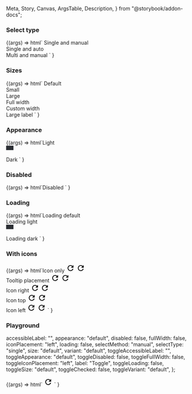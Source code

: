   Meta,
  Story,
  Canvas,
  ArgsTable,
  Description,
} from "@storybook/addon-docs";

<Meta
  title="Web Components/Toggle Button Group"
  component="Toggle Button Group"
/>

<Description markdown={readme} />

### Select type

<Canvas>
  <Story name="Select type">
    {(args) =>
      html`
        <span>Single and manual</span>
        <ic-toggle-button-group
          select-type="single"
          accessible-label="Single and manual select toggle group"
        >
          <ic-toggle-button label="First toggle"></ic-toggle-button>
          <ic-toggle-button label="Second toggle"></ic-toggle-button>
          <ic-toggle-button label="Third toggle"></ic-toggle-button>
        </ic-toggle-button-group>
        <br />
        <span>Single and auto</span>
        <ic-toggle-button-group
          select-method="auto"
          accessible-label="Single and auto select toggle group"
        >
          <ic-toggle-button label="First toggle"></ic-toggle-button>
          <ic-toggle-button label="Second toggle"></ic-toggle-button>
          <ic-toggle-button label="Third toggle"></ic-toggle-button>
        </ic-toggle-button-group>
        <br />
        <span>Multi and manual</span>
        <ic-toggle-button-group
          select-type="multi"
          accessible-label="Multi and manual select toggle group"
        >
          <ic-toggle-button label="First toggle"></ic-toggle-button>
          <ic-toggle-button label="Second toggle"></ic-toggle-button>
          <ic-toggle-button label="Third toggle"></ic-toggle-button>
        </ic-toggle-button-group>
      `
    }
  </Story>
</Canvas>

### Sizes

<Canvas>
  <Story name="Sizes">
    {(args) =>
      html`
        <span>Default</span>
        <ic-toggle-button-group label="Label for single and manual" accessible-label="Single and manual select toggle group">
        <ic-toggle-button label="First toggle"></ic-toggle-button>
        <ic-toggle-button label="Second toggle"></ic-toggle-button>
        <ic-toggle-button label="Third toggle"></ic-toggle-button>
        </ic-toggle-button-group>
        <br />
        <span>Small</span>
        <ic-toggle-button-group size="small" accessible-label="Single and manual select toggle group"
        >
        <ic-toggle-button label="First toggle" size="small"></ic-toggle-button>
        <ic-toggle-button label="Second toggle" size="small"></ic-toggle-button>
        <ic-toggle-button label="Third toggle" size="small"></ic-toggle-button>
        </ic-toggle-button-group>
        <br />
        <span>Large</span>
        <ic-toggle-button-group size="large" accessible-label="Single and manual select toggle group"
        >
        <ic-toggle-button label="First toggle" size="large"></ic-toggle-button>
        <ic-toggle-button label="Second toggle" size="large"></ic-toggle-button>
        <ic-toggle-button label="Third toggle" size="large"></ic-toggle-button>
        </ic-toggle-button-group>
        <br />
        <span>Full width</span>
        <ic-toggle-button-group
          full-width="true" accessible-label="Single and manual select toggle group"
        >
        <ic-toggle-button label="First toggle" full-width="true"></ic-toggle-button>
        <ic-toggle-button label="Second toggle" full-width="true"></ic-toggle-button>
        <ic-toggle-button label="Third toggle" full-width="true"></ic-toggle-button>
        </ic-toggle-button-group>
        <br />
        <span>Custom width</span>
        <ic-toggle-button-group
         style="width: 75%;" label="Label for single and manual" accessible-label="Single and manual select toggle group"
        >
        <ic-toggle-button label="First toggle" class="expand-toggle-group-child"></ic-toggle-button>
        <ic-toggle-button label="Second toggle"></ic-toggle-button>
        <ic-toggle-button label="Third toggle"></ic-toggle-button>
        </ic-toggle-button-group>
        <br />
        <span>Large label</span>
        <ic-toggle-button-group style="width: 40%;" accessible-label="Single and manual select toggle group"
        >
          <ic-toggle-button label="Toggle"></ic-toggle-button>
          <ic-toggle-button label="Toggle with a very very long label"></ic-toggle-button>
        </ic-toggle-button-group>
      `
    }

  </Story>
</Canvas>

### Appearance

<Canvas>
  <Story name="Appearance">
    {(args) =>
      html`<span>Light</span>
        <div
          style="background-color:#2c2f34; padding:6px 10px; width:fit-content"
        >
          <ic-toggle-button-group
            appearance="light"
            accessible-label="Single and manual select toggle group"
          >
            <ic-toggle-button
              label="First toggle"
              appearance="light"
            ></ic-toggle-button>
            <ic-toggle-button
              label="Second toggle"
              appearance="light"
            ></ic-toggle-button>
            <ic-toggle-button
              label="Third toggle"
              appearance="light"
            ></ic-toggle-button>
          </ic-toggle-button-group>
        </div>
        <br />
        <span>Dark</span>
        <ic-toggle-button-group
          appearance="dark"
          accessible-label="Single and manual select toggle group"
        >
          <ic-toggle-button
            label="First toggle"
            appearance="dark"
          ></ic-toggle-button>
          <ic-toggle-button
            label="Second toggle"
            appearance="dark"
          ></ic-toggle-button>
          <ic-toggle-button
            label="Third toggle"
            appearance="dark"
          ></ic-toggle-button>
        </ic-toggle-button-group> `
    }
  </Story>
</Canvas>

### Disabled

<Canvas>
  <Story name="Disabled">
    {(args) =>
      html`<span>Disabled</span>
        <ic-toggle-button-group
          disabled="true"
          accessible-label="Single and manual select toggle group"
        >
          <ic-toggle-button
            label="First toggle"
            disabled="true"
          ></ic-toggle-button>
          <ic-toggle-button
            label="Second toggle"
            disabled="true"
          ></ic-toggle-button>
          <ic-toggle-button
            label="Third toggle"
            disabled="true"
          ></ic-toggle-button>
        </ic-toggle-button-group>`
    }
  </Story>
</Canvas>

### Loading

<Canvas>
  <Story name="Loading">
    {(args) =>
      html`<span>Loading default</span>
        <ic-toggle-button-group
          loading="true"
          accessible-label="Single and manual select toggle group"
        >
          <ic-toggle-button
            label="First toggle"
            loading="true"
          ></ic-toggle-button>
          <ic-toggle-button
            label="Second toggle"
            loading="true"
          ></ic-toggle-button>
          <ic-toggle-button
            label="Third toggle"
            loading="true"
          ></ic-toggle-button>
        </ic-toggle-button-group>
        <br />
        <span>Loading light</span>
        <div
          style="background-color:#2c2f34; padding:6px 10px; width:fit-content"
        >
          <ic-toggle-button-group
            loading="true"
            appearance="light"
            accessible-label="Single and manual select toggle group"
          >
            <ic-toggle-button
              label="First toggle"
              loading="true"
              appearance="light"
            ></ic-toggle-button>
            <ic-toggle-button
              label="Second toggle"
              loading="true"
              appearance="light"
            ></ic-toggle-button>
            <ic-toggle-button
              label="Third toggle"
              loading="true"
              appearance="light"
            ></ic-toggle-button>
          </ic-toggle-button-group>
        </div>
        <br />
        <span>Loading dark</span>
        <ic-toggle-button-group
          loading="true"
          appearance="dark"
          accessible-label="Single and manual select toggle group"
        >
          <ic-toggle-button
            label="First toggle"
            loading="true"
            appearance="dark"
          ></ic-toggle-button>
          <ic-toggle-button
            label="Second toggle"
            loading="true"
            appearance="dark"
          ></ic-toggle-button>
          <ic-toggle-button
            label="Third toggle"
            loading="true"
            appearance="dark"
          ></ic-toggle-button>
        </ic-toggle-button-group> `
    }
  </Story>
</Canvas>

### With icons

<Canvas>
  <Story name="With icons">
    {(args) =>
      html`<span>Icon only</span>
        <ic-toggle-button-group
          variant="icon"
          accessible-label="A group of buttons"
        >
          <ic-toggle-button variant="icon" accessible-label="refresh">
            <svg
              xmlns="http://www.w3.org/2000/svg"
              height="24px"
              viewBox="0 0 24 24"
              width="24px"
              fill="#000000"
            >
              <path d="M0 0h24v24H0V0z" fill="none" />
              <path
                d="M17.65 6.35C16.2 4.9 14.21 4 12 4c-4.42 0-7.99 3.58-7.99 8s3.57 8 7.99 8c3.73 0 6.84-2.55 7.73-6h-2.08c-.82 2.33-3.04 4-5.65 4-3.31 0-6-2.69-6-6s2.69-6 6-6c1.66 0 3.14.69 4.22 1.78L13 11h7V4l-2.35 2.35z"
              />
            </svg>
          </ic-toggle-button>
          <ic-toggle-button variant="icon" accessible-label="refresh">
            <svg
              xmlns="http://www.w3.org/2000/svg"
              height="24px"
              viewBox="0 0 24 24"
              width="24px"
              fill="#000000"
            >
              <path d="M0 0h24v24H0V0z" fill="none" />
              <path
                d="M17.65 6.35C16.2 4.9 14.21 4 12 4c-4.42 0-7.99 3.58-7.99 8s3.57 8 7.99 8c3.73 0 6.84-2.55 7.73-6h-2.08c-.82 2.33-3.04 4-5.65 4-3.31 0-6-2.69-6-6s2.69-6 6-6c1.66 0 3.14.69 4.22 1.78L13 11h7V4l-2.35 2.35z"
              />
            </svg>
          </ic-toggle-button>
        </ic-toggle-button-group>
        <br />
        <span>Tooltip placement</span>
        <ic-toggle-button-group
          variant="icon"
          accessible-label="A group of buttons"
          tooltip-placement="right"
        >
          <ic-toggle-button variant="icon" accessible-label="refresh">
            <svg
              xmlns="http://www.w3.org/2000/svg"
              height="24px"
              viewBox="0 0 24 24"
              width="24px"
              fill="#000000"
            >
              <path d="M0 0h24v24H0V0z" fill="none" />
              <path
                d="M17.65 6.35C16.2 4.9 14.21 4 12 4c-4.42 0-7.99 3.58-7.99 8s3.57 8 7.99 8c3.73 0 6.84-2.55 7.73-6h-2.08c-.82 2.33-3.04 4-5.65 4-3.31 0-6-2.69-6-6s2.69-6 6-6c1.66 0 3.14.69 4.22 1.78L13 11h7V4l-2.35 2.35z"
              />
            </svg>
          </ic-toggle-button>
          <ic-toggle-button variant="icon" accessible-label="refresh">
            <svg
              xmlns="http://www.w3.org/2000/svg"
              height="24px"
              viewBox="0 0 24 24"
              width="24px"
              fill="#000000"
            >
              <path d="M0 0h24v24H0V0z" fill="none" />
              <path
                d="M17.65 6.35C16.2 4.9 14.21 4 12 4c-4.42 0-7.99 3.58-7.99 8s3.57 8 7.99 8c3.73 0 6.84-2.55 7.73-6h-2.08c-.82 2.33-3.04 4-5.65 4-3.31 0-6-2.69-6-6s2.69-6 6-6c1.66 0 3.14.69 4.22 1.78L13 11h7V4l-2.35 2.35z"
              />
            </svg>
          </ic-toggle-button>
        </ic-toggle-button-group>
        <br />
        <span>Icon right</span>
        <ic-toggle-button-group
          icon-placement="right"
          accessible-label="Single and manual select toggle group"
        >
          <ic-toggle-button label="Toggle">
            <svg
              slot="icon"
              xmlns="http://www.w3.org/2000/svg"
              height="24px"
              viewBox="0 0 24 24"
              width="24px"
              fill="#000000"
            >
              <path d="M0 0h24v24H0V0z" fill="none" />
              <path
                d="M17.65 6.35C16.2 4.9 14.21 4 12 4c-4.42 0-7.99 3.58-7.99 8s3.57 8 7.99 8c3.73 0 6.84-2.55 7.73-6h-2.08c-.82 2.33-3.04 4-5.65 4-3.31 0-6-2.69-6-6s2.69-6 6-6c1.66 0 3.14.69 4.22 1.78L13 11h7V4l-2.35 2.35z"
              />
            </svg>
          </ic-toggle-button>
          <ic-toggle-button label="Toggle">
            <svg
              slot="icon"
              xmlns="http://www.w3.org/2000/svg"
              height="24px"
              viewBox="0 0 24 24"
              width="24px"
              fill="#000000"
            >
              <path d="M0 0h24v24H0V0z" fill="none" />
              <path
                d="M17.65 6.35C16.2 4.9 14.21 4 12 4c-4.42 0-7.99 3.58-7.99 8s3.57 8 7.99 8c3.73 0 6.84-2.55 7.73-6h-2.08c-.82 2.33-3.04 4-5.65 4-3.31 0-6-2.69-6-6s2.69-6 6-6c1.66 0 3.14.69 4.22 1.78L13 11h7V4l-2.35 2.35z"
              />
            </svg>
          </ic-toggle-button>
        </ic-toggle-button-group>
        <br />
        <span>Icon top</span>
        <ic-toggle-button-group
          icon-placement="top"
          accessible-label="Single and manual select toggle group"
        >
          <ic-toggle-button label="Toggle">
            <svg
              slot="icon"
              xmlns="http://www.w3.org/2000/svg"
              height="24px"
              viewBox="0 0 24 24"
              width="24px"
              fill="#000000"
            >
              <path d="M0 0h24v24H0V0z" fill="none" />
              <path
                d="M17.65 6.35C16.2 4.9 14.21 4 12 4c-4.42 0-7.99 3.58-7.99 8s3.57 8 7.99 8c3.73 0 6.84-2.55 7.73-6h-2.08c-.82 2.33-3.04 4-5.65 4-3.31 0-6-2.69-6-6s2.69-6 6-6c1.66 0 3.14.69 4.22 1.78L13 11h7V4l-2.35 2.35z"
              />
            </svg>
          </ic-toggle-button>
          <ic-toggle-button label="Toggle">
            <svg
              slot="icon"
              xmlns="http://www.w3.org/2000/svg"
              height="24px"
              viewBox="0 0 24 24"
              width="24px"
              fill="#000000"
            >
              <path d="M0 0h24v24H0V0z" fill="none" />
              <path
                d="M17.65 6.35C16.2 4.9 14.21 4 12 4c-4.42 0-7.99 3.58-7.99 8s3.57 8 7.99 8c3.73 0 6.84-2.55 7.73-6h-2.08c-.82 2.33-3.04 4-5.65 4-3.31 0-6-2.69-6-6s2.69-6 6-6c1.66 0 3.14.69 4.22 1.78L13 11h7V4l-2.35 2.35z"
              />
            </svg>
          </ic-toggle-button>
        </ic-toggle-button-group>
        <br />
        <span>Icon left</span>
        <ic-toggle-button-group
          icon-placement="left"
          accessible-label="Single and manual select toggle group"
        >
          <ic-toggle-button label="Toggle">
            <svg
              slot="icon"
              xmlns="http://www.w3.org/2000/svg"
              height="24px"
              viewBox="0 0 24 24"
              width="24px"
              fill="#000000"
            >
              <path d="M0 0h24v24H0V0z" fill="none" />
              <path
                d="M17.65 6.35C16.2 4.9 14.21 4 12 4c-4.42 0-7.99 3.58-7.99 8s3.57 8 7.99 8c3.73 0 6.84-2.55 7.73-6h-2.08c-.82 2.33-3.04 4-5.65 4-3.31 0-6-2.69-6-6s2.69-6 6-6c1.66 0 3.14.69 4.22 1.78L13 11h7V4l-2.35 2.35z"
              />
            </svg>
          </ic-toggle-button>
          <ic-toggle-button label="Toggle">
            <svg
              slot="icon"
              xmlns="http://www.w3.org/2000/svg"
              height="24px"
              viewBox="0 0 24 24"
              width="24px"
              fill="#000000"
            >
              <path d="M0 0h24v24H0V0z" fill="none" />
              <path
                d="M17.65 6.35C16.2 4.9 14.21 4 12 4c-4.42 0-7.99 3.58-7.99 8s3.57 8 7.99 8c3.73 0 6.84-2.55 7.73-6h-2.08c-.82 2.33-3.04 4-5.65 4-3.31 0-6-2.69-6-6s2.69-6 6-6c1.66 0 3.14.69 4.22 1.78L13 11h7V4l-2.35 2.35z"
              />
            </svg>
          </ic-toggle-button>
        </ic-toggle-button-group> `
    }
  </Story>
</Canvas>

### Playground

  accessibleLabel: "",
  appearance: "default",
  disabled: false,
  fullWidth: false,
  iconPlacement: "left",
  loading: false,
  selectMethod: "manual",
  selectType: "single",
  size: "default",
  variant: "default",
  toggleAccessibleLabel: "",
  toggleAppearance: "default",
  toggleDisabled: false,
  toggleFullWidth: false,
  toggleIconPlacement: "left",
  label: "Toggle",
  toggleLoading: false,
  toggleSize: "default",
  toggleChecked: false,
  toggleVariant: "default",
};

<Canvas>
  <Story
    args={defaultArgs}
    argTypes={{
      appearance: {
        options: ["default", "dark", "light"],
        control: {
          type: "radio",
        },
      },
      iconPlacement: {
        options: ["left", "right", "top"],
        control: {
          type: "radio",
        },
      },
      selectMethod: {
        options: ["manual", "auto"],
        control: {
          type: "inline-radio",
        },
      },
      selectType: {
        options: ["single", "multi"],
        control: {
          type: "inline-radio",
        },
      },
      size: {
        options: ["default", "small", "large"],
        control: {
          type: "radio",
        },
      },
      variant: {
        options: ["default", "icon"],
        control: {
          type: "inline-radio",
        },
      },
      toggleAppearance: {
        options: ["default", "dark", "light"],
        control: {
          type: "radio",
        },
      },
      toggleIconPlacement: {
        options: ["left", "right", "top"],
        control: {
          type: "radio",
        },
      },
      toggleSize: {
        options: ["default", "small", "large"],
        control: {
          type: "radio",
        },
      },
      toggleVariant: {
        options: ["default", "icon"],
        control: {
          type: "inline-radio",
        },
      },
    }}
    name="Playground"
  >
    {(args) =>
      html`<ic-toggle-button-group
        accessible-label=${args.accessibleLabel}
        appearance=${args.appearance}
        disabled=${args.disabled}
        full-width=${args.fullWidth}
        icon-placement=${args.iconPlacement}
        loading=${args.loading}
        select-method=${args.selectMethod}
        select-type=${args.selectType}
        size=${args.size}
        variant=${args.variant}
      >
        <ic-toggle-button
          accessible-label=${args.toggleAccessibleLabel}
          appearance=${args.toggleAppearance}
          disabled=${args.toggleDisabled}
          full-width=${args.toggleFullWidth}
          icon-placement=${args.toggleIconPlacement}
          loading=${args.toggleLoading}
          size=${args.toggleSize}
          toggle-checked=${args.toggleChecked}
          variant=${args.toggleVariant}
          label=${args.label}
        >
          <svg
            xmlns="http://www.w3.org/2000/svg"
            height="24px"
            viewBox="0 0 24 24"
            width="24px"
            fill="#000000"
            slot="icon"
          >
            <path d="M0 0h24v24H0V0z" fill="none" />
            <path
              d="M17.65 6.35C16.2 4.9 14.21 4 12 4c-4.42 0-7.99 3.58-7.99 8s3.57 8 7.99 8c3.73 0 6.84-2.55 7.73-6h-2.08c-.82 2.33-3.04 4-5.65 4-3.31 0-6-2.69-6-6s2.69-6 6-6c1.66 0 3.14.69 4.22 1.78L13 11h7V4l-2.35 2.35z"
            />
          </svg>
        </ic-toggle-button>
        <ic-toggle-button label="Second toggle"></ic-toggle-button>
        <ic-toggle-button label="Third toggle"></ic-toggle-button>
      </ic-toggle-button-group>`
    }
  </Story>
</Canvas>
